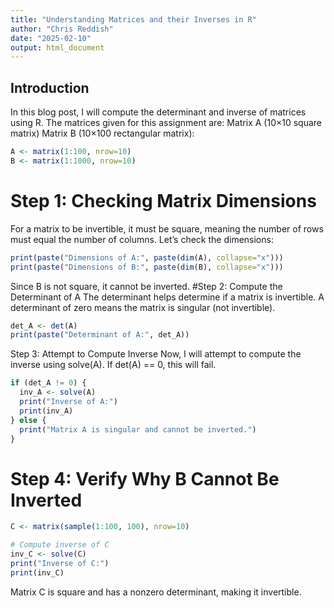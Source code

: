 ---
title: "Understanding Matrices and their Inverses in R"
author: "Chris Reddish"
date: "2025-02-10"
output: html_document
---
## Introduction
In this blog post, I will compute the determinant and inverse of matrices using R. The matrices given for this assignment are: Matrix A (10×10 square matrix) Matrix B (10×100 rectangular matrix):
```{r}
A <- matrix(1:100, nrow=10)  
B <- matrix(1:1000, nrow=10)
```
# Step 1: Checking Matrix Dimensions
For a matrix to be invertible, it must be square, meaning the number of rows must equal the number of columns. Let’s check the dimensions:

```{r}
print(paste("Dimensions of A:", paste(dim(A), collapse="x")))
print(paste("Dimensions of B:", paste(dim(B), collapse="x")))
```
Since B is not square, it cannot be inverted.
#Step 2: Compute the Determinant of A
The determinant helps determine if a matrix is invertible. A determinant of zero means the matrix is singular (not invertible).

```{r}
det_A <- det(A)
print(paste("Determinant of A:", det_A))
```
Step 3: Attempt to Compute Inverse
Now, I will attempt to compute the inverse using solve(A). If det(A) == 0, this will fail.
```{r}
if (det_A != 0) {
  inv_A <- solve(A)
  print("Inverse of A:")
  print(inv_A)
} else {
  print("Matrix A is singular and cannot be inverted.")
}
```
# Step 4: Verify Why B Cannot Be Inverted
```{r}
C <- matrix(sample(1:100, 100), nrow=10)

# Compute inverse of C
inv_C <- solve(C)
print("Inverse of C:")
print(inv_C)
```
Matrix C is square and has a nonzero determinant, making it invertible.